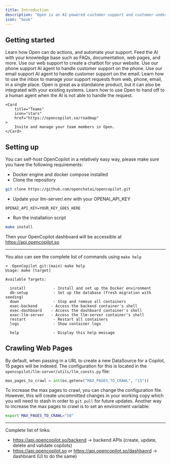 ```yaml
---
title: Introduction
description: "Open is an AI-powered customer support and customer understanding platform. It can run your entire customer support on autopilot and save up to $100K a year. Open can also help you understand your customers better and suggest the next 10 features to implement, just by analyzing your customer data."
icon: "book"
---
```



## Getting started

<CardGroup cols={2}>
    <Card
        title="Taking action with Open"
        icon="question"
        href="taking-actions"
    >
       Learn how Open can do actions, and automate your support.
    </Card>
    <Card
        title="Knowledge base"
        icon="palette"
        href="/kbase"
    >
        Feed the AI with your knowledge base such as FAQs, documentation, web pages, and more.
    </Card>
    <Card
        title="Web support"
        icon="code"
        href="/widget/embed"
    >
        Use our web support to create a chatbot for your website.
    </Card>
    <Card
        title="Phone support"
        icon="screwdriver-wrench"
        href="authorization"
    >
        Use our phone support AI agent to handle customer support on the phone.
    </Card>
    <Card
        title="Email support"
        icon="lightbulb"
        href="widget/embed"
    >
        Use our email support AI agent to handle customer support on the email.
    </Card>
    <Card
        title="Inbox"
        icon="rectangle-code"
        href="flows"
    >
        Learn how to use the inbox to manage your support requests from web, phone, email, in a single place.
    </Card>
    <Card
        title="Integrations"
        icon="stars"
        href="https://opencopilot.so/roadmap"
    >
        Open is great as a standalone product, but it can also be integrated with your existing systems.
    </Card>
        <Card
        title="Human handoff"
        icon="stars"
        href="https://opencopilot.so/roadmap"
    >
        Learn how to use Open to hand off to a human agent when the AI is not able to handle the request.
    </Card>
    
    <Card
        title="Teams"
        icon="stars"
        href="https://opencopilot.so/roadmap"
    >
        Invite and manage your team members in Open.
    </Card>

</CardGroup>




## Setting up

You can self-host OpenCopilot in a relatively easy way, please make sure you have the following requirements:

- Docker engine and docker compose installed
- Clone the repository

```bash
git clone https://github.com/openchatai/opencopilot.git
```

- Update your llm-server/.env with your OPENAI_API_KEY

```dotenv
OPENAI_API_KEY=YOUR_KEY_GOES_HERE
```

- Run the installation script

```bash
make install
```
Then your OpenCopilot dashboard will be accessible at https://api.opencopilot.so


----

You also can see the complete list of commands using `make help`
```
➜  OpenCopilot git:(main) make help
Usage: make [target]

Available Targets:

  install            - Install and set up the Docker environment
  db-setup           - Set up the database (fresh migration with seeding)
  down               - Stop and remove all containers
  exec-backend      - Access the backend container's shell
  exec-dashboard    - Access the dashboard container's shell
  exec-llm-server   - Access the llm-server container's shell
  restart            - Restart all containers
  logs               - Show container logs

  help               - Display this help message
```

## Crawling Web Pages

By default, when passing in a URL to create a new DataSource for a Copilot, 15 pages will be indexed. The configuration for this is located in the `opencopilot/llm-server/utils/llm_consts.py` file:

```python
max_pages_to_crawl = int(os.getenv("MAX_PAGES_TO_CRAWL", "15"))
```

To increase the max pages to crawl, you can change the configuration file. However, this will create uncommitted changes in your working copy which you will need to stash in order to `git pull` for future updates. Another way to increase the max pages to crawl is to set an environment variable:

```bash
export MAX_PAGES_TO_CRAWL="50"
```
-----

Complete list of links:

- https://api.opencopilot.so/backend -> backend APIs (create, update, delete and validate copilots)
- https://api.opencopilot.so or https://api.opencopilot.so/dashbaord -> dashboard (UI to do the same)


